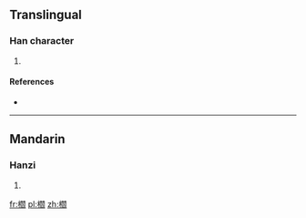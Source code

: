 ==Translingual==

===Han character===
{{Han char|rn=75|rad=木|as=16|sn=20|four=|canj=DANX}}

# {{defn|Han|sort=木16}}

====References====
* {{Han ref|kx=0561.150|dkj=15845|dj=0950.060|hdz=21318.100|uh=6AE9|ud=27369}}

----

==Mandarin==

===Hanzi===
{{cmn-hanzi|pin=[[yán]] ([[yan2]])|wg=yen<sup>2</sup>}}

# {{defn|lang=cmn|sort=木16}}

[[fr:櫩]]
[[pl:櫩]]
[[zh:櫩]]